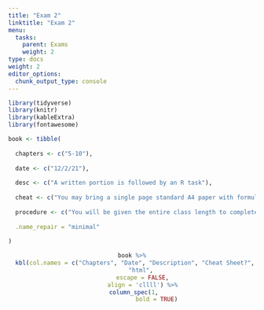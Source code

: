 ```yaml
---
title: "Exam 2"
linktitle: "Exam 2"
menu:
  tasks:
    parent: Exams
    weight: 2
type: docs
weight: 2
editor_options: 
  chunk_output_type: console
---
```


```r
library(tidyverse)
library(knitr)
library(kableExtra)
library(fontawesome)
```

<style>
span.boxed {
  border: 0px solid #FFFFFF;
  padding: 5px;
  color: #FFFFFF;
  background-color: #005b96;
  display: inline;
} 

table {
   margin-left: auto;
   margin-right: auto;
}

table thead th { border-bottom: 1px solid #ddd; 
}

th, td { padding: 5px; 
}

tr:nth-child(even) { background: #ffffff; 
}
</style>

```r
book <- tibble(
  
  chapters <- c("5-10"),
  
  date <- c("12/2/21"),
  
  desc <- c("A written portion is followed by an R task"),
  
  cheat <- c("You may bring a single page standard A4 paper with formulas and definitions as needed as well as any Appendices that we have been using. Example problems are not allowed. You are of course always free to reach out to verify if certain items may be included."),
  
  procedure <- c("You will be given the entire class length to complete this two part exam. The paper portion will be administered first and you may only use your cheat sheet and a calculator as resources. After submitting that potrtion, you will be given an R task. You may at that time use any online resources or notes you have brought to class."),
  
  .name_repair = "minimal"
  
)
```

<center>
```r
book %>%
  kbl(col.names = c("Chapters", "Date", "Description", "Cheat Sheet?", "Process"), 
      "html", 
      escape = FALSE,
      align = 'cllll') %>%
  column_spec(1, 
              bold = TRUE)
```
</center>

